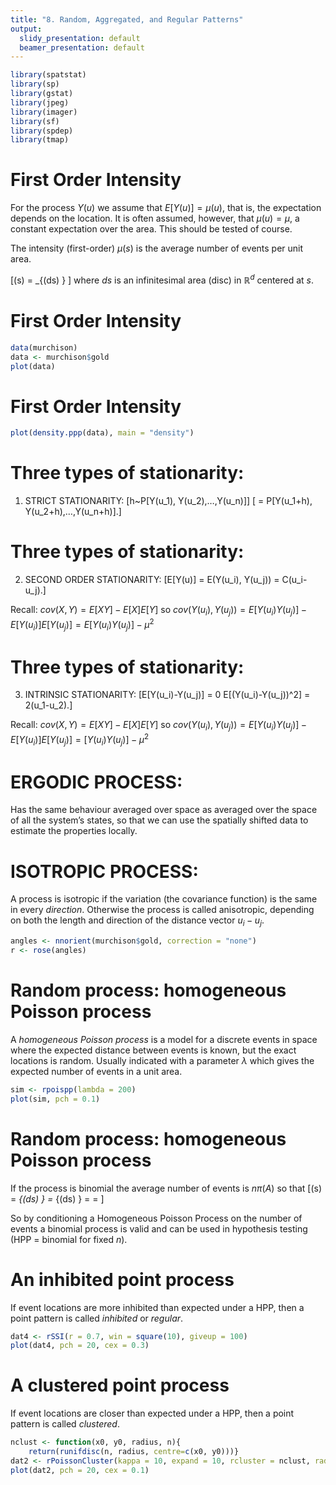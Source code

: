 ---
title: "8. Random, Aggregated, and Regular Patterns"
output:
  slidy_presentation: default
  beamer_presentation: default
---


```{r, include = FALSE}
library(spatstat)
library(sp)
library(gstat)
library(jpeg)
library(imager)
library(sf)
library(spdep)
library(tmap)
```

# First Order Intensity

For the process $Y(u)$ we assume that $E[Y(u)] = \mu(u)$, that is, the expectation depends on the location. It is often assumed, however, that $\mu(u) = \mu$, a constant expectation over the area. This should be tested of course. 


The intensity (first-order) $\mu(s)$ is the average number of events per unit area. 

\[\mu(s) = \lim_{\nu(ds) \to 0} \frac{E[N(ds)]}{\nu(ds)}\] where $ds$ is an infinitesimal area (disc) in $\mathbb{R}^d$ centered at $s$. 

# First Order Intensity
```{r, out.width="65%"}
data(murchison)
data <- murchison$gold
plot(data)
```


# First Order Intensity
```{r, out.width="65%"}
plot(density.ppp(data), main = "density")
```



# Three types of stationarity:

1) STRICT STATIONARITY: \[\forall h~P[Y(u_1), Y(u_2),...,Y(u_n)]\] \[ = P[Y(u_1+h), Y(u_2+h),...,Y(u_n+h)].\]

# Three types of stationarity:

2) SECOND ORDER STATIONARITY: \[E[Y(u)] = \mu \textrm{ and } E(Y(u_i), Y(u_j)) = C(u_i-u_j).\]

Recall: $cov(X,Y) = E[XY] - E[X]E[Y]$ so $cov(Y(u_i),Y(u_j)) = E[Y(u_i)Y(u_j)] - E[Y(u_i)]E[Y(u_j)] = E[Y(u_i)Y(u_j)] - \mu^2$

# Three types of stationarity:

3) INTRINSIC STATIONARITY: \[E[Y(u_i)-Y(u_j)] = 0 \textrm{ and } E[(Y(u_i)-Y(u_j))^2] = 2\gamma(u_1-u_2).\]

Recall: $cov(X,Y) = E[XY] - E[X]E[Y]$ so $cov(Y(u_i),Y(u_j)) = E[Y(u_i)Y(u_j)] - E[Y(u_i)]E[Y(u_j)] = [Y(u_i)Y(u_j)] - \mu^2$

# ERGODIC PROCESS: 

Has the same behaviour averaged over space as averaged over the space of all the system's states, so that we can use the spatially shifted data to estimate the properties locally. 

# ISOTROPIC PROCESS:

A process is isotropic if the variation (the covariance function) is the same in every *direction*. Otherwise the process is called anisotropic, depending on both the length and direction of the distance vector $u_i - u_j$. 

```{r, out.width= "50%"}
angles <- nnorient(murchison$gold, correction = "none")
r <- rose(angles)
```

# Random process: homogeneous Poisson process

A *homogeneous Poisson process* is a model for a discrete events in space where the expected distance  between events is known, but the exact locations is random. Usually indicated with a parameter $\lambda$ which gives the expected number of events in a unit area. 

```{r, out.width= "50%"}
sim <- rpoispp(lambda = 200)
plot(sim, pch = 0.1)
```


# Random process: homogeneous Poisson process

If the process is binomial the average number of events is $n \pi(A)$ so that \[\mu(s) = \lim_{\nu(ds) \to 0} \frac{n \pi(ds)}{\nu(ds)} = \lim_{\nu(ds) \to 0} \frac{n \nu(ds)/\nu(D)}{\nu(ds)} = \frac{n}{\nu(D)} = \mu\]

So by conditioning a Homogeneous Poisson Process on the number of events a binomial process is valid and can be used in hypothesis testing (HPP = binomial for fixed $n$). 

# An inhibited point process

If event locations are more inhibited than expected under a HPP, then a point pattern is called *inhibited* or *regular*. 

```{r, out.width= "60%"}
dat4 <- rSSI(r = 0.7, win = square(10), giveup = 100)
plot(dat4, pch = 20, cex = 0.3)
```



# A clustered point process

If event locations are closer than expected under a HPP, then a point pattern is called *clustered*. 

```{r, out.width = "60%"}
nclust <- function(x0, y0, radius, n){
    return(runifdisc(n, radius, centre=c(x0, y0)))}
dat2 <- rPoissonCluster(kappa = 10, expand = 10, rcluster = nclust, radius = 0.2,n =5, win = owin(c(0,10), c(0,10)), nsim = 1, drop = TRUE)
plot(dat2, pch = 20, cex = 0.1)
```

